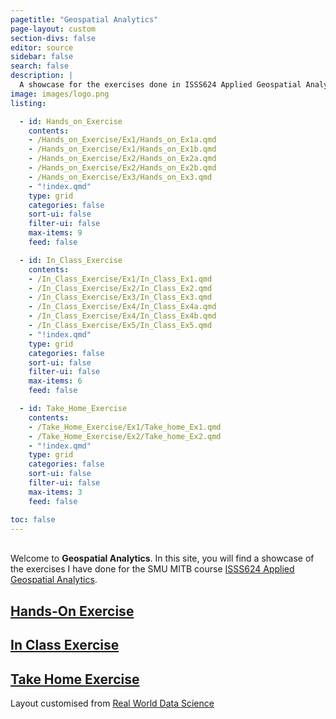 ```yaml
---
pagetitle: "Geospatial Analytics"
page-layout: custom
section-divs: false
editor: source
sidebar: false
search: false
description: | 
  A showcase for the exercises done in ISSS624 Applied Geospatial Analytics.
image: images/logo.png
listing:

  - id: Hands_on_Exercise
    contents: 
    - /Hands_on_Exercise/Ex1/Hands_on_Ex1a.qmd
    - /Hands_on_Exercise/Ex1/Hands_on_Ex1b.qmd
    - /Hands_on_Exercise/Ex2/Hands_on_Ex2a.qmd
    - /Hands_on_Exercise/Ex2/Hands_on_Ex2b.qmd
    - /Hands_on_Exercise/Ex3/Hands_on_Ex3.qmd
    - "!index.qmd"
    type: grid
    categories: false
    sort-ui: false
    filter-ui: false
    max-items: 9
    feed: false

  - id: In_Class_Exercise
    contents: 
    - /In_Class_Exercise/Ex1/In_Class_Ex1.qmd
    - /In_Class_Exercise/Ex2/In_Class_Ex2.qmd
    - /In_Class_Exercise/Ex3/In_Class_Ex3.qmd
    - /In_Class_Exercise/Ex4/In_Class_Ex4a.qmd
    - /In_Class_Exercise/Ex4/In_Class_Ex4b.qmd
    - /In_Class_Exercise/Ex5/In_Class_Ex5.qmd
    - "!index.qmd"
    type: grid
    categories: false
    sort-ui: false
    filter-ui: false
    max-items: 6
    feed: false

  - id: Take_Home_Exercise
    contents: 
    - /Take_Home_Exercise/Ex1/Take_home_Ex1.qmd
    - /Take_Home_Exercise/Ex2/Take_home_Ex2.qmd
    - "!index.qmd"
    type: grid
    categories: false
    sort-ui: false
    filter-ui: false
    max-items: 3
    feed: false

toc: false
---
```


::: {.header-text} 
::: {.content-container}
::: {.header-block}
<br/>
Welcome to **Geospatial Analytics**. In this site, you will find a showcase of the exercises I have done for the SMU MITB course <a href="https://isss624-ay2023-24nov.netlify.app/">ISSS624 Applied Geospatial Analytics</a>.
:::
:::
:::

::: {.content-container}
::: {.listing-block}
<a href="Hands_on_Exercise/index.qmd">

## Hands-On Exercise
</a> 

::: {#Hands_on_Exercise}
:::

:::
:::

::: {.content-container}
::: {.listing-block}
<a href="In_Class_Exercise/index.qmd">

## In Class Exercise 
</a>

::: {#In_Class_Exercise}
:::

:::
:::

::: {.content-container}
::: {.listing-block}
<a href="Take_Home_Exercise/index.qmd">

## Take Home Exercise 
</a>

::: {#Take_Home_Exercise}
:::

:::
:::

::: {.footer-text}
::: {.footer-container .black-background}
::: {.footer-block}

Layout customised from <a href="https://realworlddatascience.net/">
Real World Data Science
</a>

:::
:::
:::